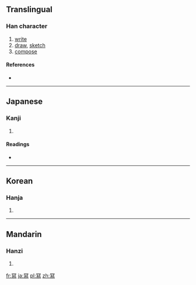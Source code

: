 {{also|寫}}
==Translingual==

===Han character===
{{Han char|rn=14|rad=冖|as=12|sn=14|four=|canj=月竹X火 (BHXF)|ids=⿱[[冖]][[舄]]}}

# [[write]]
# [[draw]], [[sketch]]
# [[compose]]

====References====
* {{Han ref|kx=0131.071|dj=0294.030|hdz=10306.031|uh=51A9|ud=20905}}

----

==Japanese==

===Kanji===
{{ja-kanji|grade=|rs=冖12}}

# {{defn|lang=ja|sort=冖12}}

====Readings====
* {{ja-readings|on=[[しゃ]] (sha)|kun=[[うつす]] (utsusu), [[かきうつす]] (kakiutsusu)}}

----

==Korean==

===Hanja===
{{ko-hanja|hangeul=사|rv=sa|mr=sa}}

# {{defn|lang=ko|sort=冖12}}

----

==Mandarin==

===Hanzi===
{{cmn-hanzi|pin=[[xiě]] ([[xie3]])|wg=hsieh<sup>3</sup>}}

# {{defn|lang=cmn|sort=冖12}}

[[fr:冩]]
[[ja:冩]]
[[pl:冩]]
[[zh:冩]]